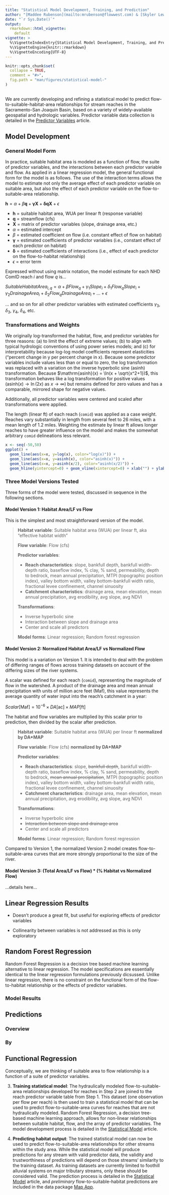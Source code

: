 ```yaml
---
title: "Statistical Model Development, Training, and Prediction"
author: "[Maddee Rubenson](mailto:mrubenson@flowwest.com) & [Skyler Lewis](slewis@flowwest.com)"
date: "`r Sys.Date()`"
output: 
  rmarkdown::html_vignette:
    default
vignette: >
  %\VignetteIndexEntry{Statistical Model Development, Training, and Prediction}
  %\VignetteEngine{knitr::rmarkdown}
  %\VignetteEncoding{UTF-8}
---
```


```r
knitr::opts_chunk$set(
  collapse = TRUE,
  comment = "#>",
  fig.path = "man/figures/statistical-model-"
)
```

## 

We are currently developing and refining a statistical model to predict flow-to-suitable-habitat-area relationships for stream reaches in the Sacramento-San Joaquin Basin, based on a variety of widely-available geospatial and hydrologic variables. Predictor variable data collection is detailed in the [Predictor Variables](predictor_variables.html) article.

## Model Development

### General Model Form

In practice, suitable habitat area is modeled as a function of flow, the suite of predictor variables, and the interactions between each predictor variable and flow. As applied in a linear regression model, the general functional form for the model is as follows. The use of the interaction terms allows the model to estimate not only the average effect of each predictor variable on suitable area, but also the effect of each predictor variable on the flow-to-suitable-area relationship.

$\mathbf{h} = \alpha + \beta\mathbf{q} + \pmb{\gamma}\mathbf{X} + \pmb{\delta}\mathbf{q}\mathbf{X} + \epsilon$

-   $\mathbf{h}$ = suitable habitat area, WUA per linear ft (response variable)
-   $\mathbf{q}$ = streamflow (cfs)
-   $\mathbf{X}$ = matrix of predictor variables (slope, drainage area, etc.)
-   $\alpha$ = estimated intercept
-   $\beta$ = estimated coefficient on flow (i.e. constant effect of flow on habitat)
-   $\pmb{\gamma}$ = estimated coefficients of predictor variables (i.e., constant effect of each predictor on habitat)
-   $\pmb{\delta}$ = estimated coefficients of interactions (i.e., effect of each predictor on the flow-to-habitat relationship)
-   $\epsilon$ = error term

Expressed without using matrix notation, the model estimate for each NHD ComID reach $i$ and flow $q$ is...

${SuitableHabitatArea}_{i,q} = \alpha + \beta{Flow}_{q} + \gamma_1{Slope}_{i} + \delta_1{Flow}_{q}{Slope}_{i} + \gamma_2{DrainageArea}_{i} + \delta_2{Flow}_{q}{DrainageArea}_{i} + ... + \epsilon$

... and so on for all other predictor variables with estimated coefficients $\gamma_3$, $\delta_3$, $\gamma_4$, $\delta_4$, etc.

### Transformations and Weights

We originally log-transformed the habitat, flow, and predictor variables for three reasons: (a) to limit the effect of extreme values; (b) to align with typical hydrologic conventions of using power series models; and (c) for interpretability because log-log model coefficients represent elasticities ("percent change in y per percent change in x). Because some predictor variables include values less than or equal to zero, the log transformation was replaced with a variation on the inverse hyperbolic sine (asinh) transformation. Because $\mathrm{asinh}(x) = \ln(x + \sqrt{x^2+1})$, this transformation behaves like a log transformation for positive values ($\mathrm{asinh}(x) \rightarrow \ln(2x) \text{ as } x \rightarrow \infty$) but remains defined for zero values and has a comparable, mirrored shape for negative values.

Additionally, all predictor variables were centered and scaled after transformations were applied.

The length (linear ft) of each reach (`comid`) was applied as a case weight. Reaches vary substantially in length from several feet to 26 miles, with a mean length of 1.2 miles. Weighting the estimate by linear ft allows longer reaches to have greater influence on the model and makes the somewhat arbitrary `comid` delineations less relevant.

```r
x <- seq(-50,50)
ggplot() + 
  geom_line(aes(x=x, y=log(x), color="log(x)")) +
  geom_line(aes(x=x, y=asinh(x), color="asinh(x)")) + 
  geom_line(aes(x=x, y=asinh(x/2), color="asinh(x/2)")) + 
  geom_hline(yintercept=0) + geom_vline(xintercept=0) + xlab("") + ylab("")
```

### Three Model Versions Tested

Three forms of the model were tested, discussed in sequence in the following sections.

#### Model Version 1: Habitat Area/LF vs Flow

This is the simplest and most straightforward version of the model. 

> **Habitat variable**: Suitable habitat area (WUA) per linear ft, aka "effective habitat width"
>
> **Flow variable**: Flow (cfs)
>
> **Predictor variables**:
>
> -   **Reach characteristics**: slope, bankfull depth, bankfull width-depth ratio, baseflow index, % clay, % sand, permeability, depth to bedrock, mean annual precipitation, MTPI (topographic position index), valley bottom width, valley bottom-bankfull width ratio, fractional levee confinement, channel sinuosity
> -   **Catchment characteristics**: drainage area, mean elevation, mean annual precipitation, avg erodibility, avg slope, avg NDVI
>
> **Transformations**:
>
> -   Inverse hyperbolic sine
> -   Interaction between slope and drainage area
> -   Center and scale all predictors
>
> **Model forms**: Linear regression; Random forest regression

#### Model Version 2: Normalized Habitat Area/LF vs Normalized Flow

This model is a variation on Version 1. It is intended to deal with the problem of differing ranges of flows across training datasets on account of the differing sizes of the river systems. 

A scalar was defined for each reach (`comid`), representing the magnitude of flow in the watershed. A product of the drainage area and mean annual precipitation with units of million acre feet (Maf), this value represents the average quantity of water input into the reach's catchment in a year:

${Scalar [\mathrm{Maf}]} = 10^{-6} \times {DA [\mathrm{ac}]} \times {MAP [\mathrm{ft}]}$

The habitat and flow variables are multiplied by this scalar prior to prediction, then divided by the scalar after prediction. 

> **Habitat variable**: Suitable habitat area (WUA) per linear ft **normalized by DA\*MAP**
>
> **Flow variable**: Flow (cfs) **normalized by DA\*MAP**
>
> **Predictor variables**:
>
> -   **Reach characteristics**: slope, ~~bankfull depth~~, bankfull width-depth ratio, baseflow index, % clay, % sand, permeability, depth to bedrock, ~~mean annual precipitation~~, MTPI (topographic position index), valley bottom width, valley bottom-bankfull width ratio, fractional levee confinement, channel sinuosity
> -   **Catchment characteristics**: drainage area, mean elevation, mean annual precipitation, avg erodibility, avg slope, avg NDVI
>
> **Transformations**:
>
> -   Inverse hyperbolic sine
> -   ~~Interaction between slope and drainage area~~
> -   Center and scale all predictors
>
> **Model forms**: Linear regression; Random forest regression

Compared to Version 1, the normalized Version 2 model creates flow-to-suitable-area curves that are more strongly proportional to the size of the river.

#### Model Version 3: (Total Area/LF vs Flow) \* (% Habitat vs Normalized Flow)

...details here...

## Linear Regression Results

-   Doesn't produce a great fit, but useful for exploring effects of predictor variables

-   Collinearity between variables is not addressed as this is only exploratory

## Random Forest Regression

Random Forest Regression is a decision tree based machine learning alternative to linear regression. The model specifications are essentially identical to the linear regression formulations previously dicsussed. Unlike linear regression, there is no constraint on the functional form of the flow-to-habitat relationship or the effects of predictor variables. 

### Model Results

## Predictions

### Overview

### By

## Functional Regression

Conceptually, we are thinking of suitable area to flow relationship is a function of a suite of predictor variables.

3.  **Training statistical model**: The hydraulically modeled flow-to-suitable-area relationships developed for reaches in Step 2 are joined to the reach predictor variable table from Step 1. This dataset (one observation per flow per reach) is then used to train a statistical model that can be used to predict flow-to-suitable-area curves for reaches that are not hydraulically modeled. Random Forest Regression, a decision tree-based machine learning approach, allows for non-linear relationships between suitable habitat, flow, and the array of predictor variables. The model development process is detailed in the [Statistical Model](statistical_model.html) article.

4.  **Predicting habitat output**: The trained statistical model can now be used to predict flow-to-suitable-area relationships for other streams within the study area. While the statistical model will produce predictions for any stream with valid predictor data, the validity and trustworthiness of predictions will depend on those streams' similarity to the training dataset. As training datasets are currently limited to foothill alluvial systems on major tributary streams, only these should be considered valid. The prediction process is detailed in the [Statistical Model](statistical_model.html) article, and *preliminary* flow-to-suitable-habitat predictions are included in the data package [Map App](https://flowwest.shinyapps.io/habistat/).
